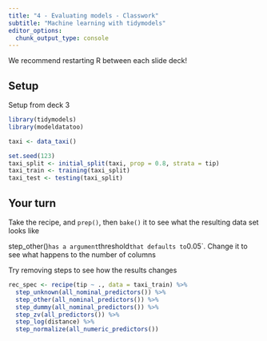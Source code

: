```yaml
---
title: "4 - Evaluating models - Classwork"
subtitle: "Machine learning with tidymodels"
editor_options: 
  chunk_output_type: console
---
```


We recommend restarting R between each slide deck!

## Setup

Setup from deck 3

```r
library(tidymodels)
library(modeldatatoo)

taxi <- data_taxi()

set.seed(123)
taxi_split <- initial_split(taxi, prop = 0.8, strata = tip)
taxi_train <- training(taxi_split)
taxi_test <- testing(taxi_split)
```

## Your turn

Take the recipe, and `prep()`, then `bake()` it to see what the resulting data set looks like

step_other()` has a argument `threshold` that defaults to `0.05`. Change it to see what happens to the number of columns

Try removing steps to see how the results changes

```r
rec_spec <- recipe(tip ~ ., data = taxi_train) %>%  
  step_unknown(all_nominal_predictors()) %>%  
  step_other(all_nominal_predictors()) %>%  
  step_dummy(all_nominal_predictors()) %>%  
  step_zv(all_predictors()) %>%  
  step_log(distance) %>% 
  step_normalize(all_numeric_predictors())
```



